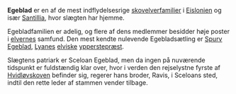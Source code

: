 {{title:Egeblad}}
{{author:Laura Holmegaard}}
{{timestamp:2009-10-15T06:43:31Z}}
{{copyright:Egeblad}}
'''Egeblad''' er en af de mest indflydelsesrige [[skovelver]]familier i [[Eislonien]] og især [[Santillia]], hvor slægten har hjemme.

Egebladfamilien er adelig, og flere af dens medlemmer besidder høje poster i [[elver|elvernes]] samfund. Den mest kendte nulevende Egebladsætling er [[Spurv Egeblad]], [[Lyane|Lyanes]] [[elver|elviske]] [[ypperstepræst]].

Slægtens patriark er Sceloan Egeblad, men da ingen på nuværende tidspunkt er fuldstændig klar over, hvor i verden den rejselystne fyrste af [[Hvidløvskoven]] befinder sig, regerer hans broder, Ravis, i Sceloans sted, indtil den rette leder af stammen vender tilbage.